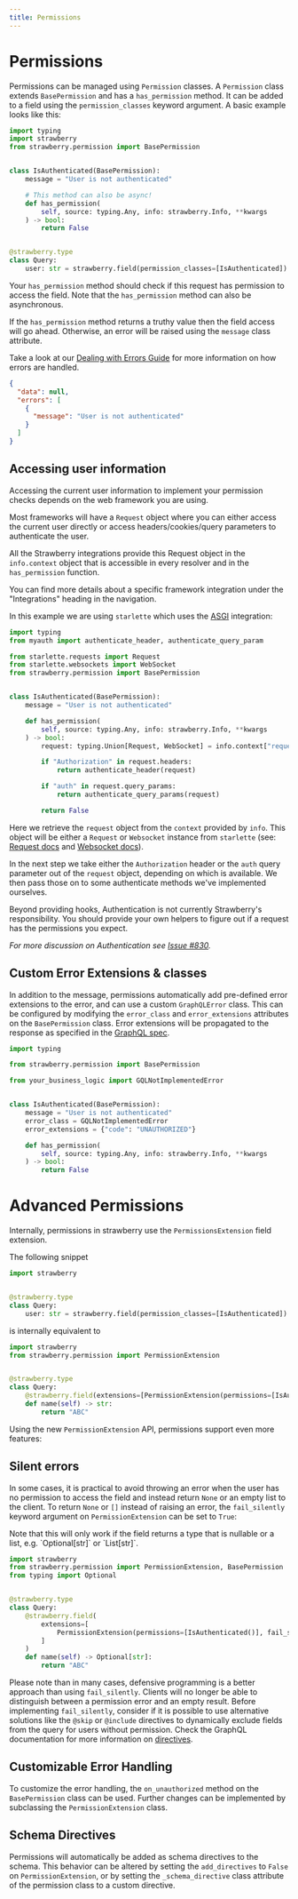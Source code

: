 ```yaml
---
title: Permissions
---
```


# Permissions

Permissions can be managed using `Permission` classes. A `Permission` class
extends `BasePermission` and has a `has_permission` method. It can be added to a
field using the `permission_classes` keyword argument. A basic example looks
like this:

```python
import typing
import strawberry
from strawberry.permission import BasePermission


class IsAuthenticated(BasePermission):
    message = "User is not authenticated"

    # This method can also be async!
    def has_permission(
        self, source: typing.Any, info: strawberry.Info, **kwargs
    ) -> bool:
        return False


@strawberry.type
class Query:
    user: str = strawberry.field(permission_classes=[IsAuthenticated])
```

Your `has_permission` method should check if this request has permission to
access the field. Note that the `has_permission` method can also be
asynchronous.

If the `has_permission` method returns a truthy value then the field access will
go ahead. Otherwise, an error will be raised using the `message` class
attribute.

Take a look at our [Dealing with Errors Guide](/docs/guides/errors) for more
information on how errors are handled.

```json
{
  "data": null,
  "errors": [
    {
      "message": "User is not authenticated"
    }
  ]
}
```

## Accessing user information

Accessing the current user information to implement your permission checks
depends on the web framework you are using.

Most frameworks will have a `Request` object where you can either access the
current user directly or access headers/cookies/query parameters to authenticate
the user.

All the Strawberry integrations provide this Request object in the
`info.context` object that is accessible in every resolver and in the
`has_permission` function.

You can find more details about a specific framework integration under the
"Integrations" heading in the navigation.

In this example we are using `starlette` which uses the
[ASGI](/docs/integrations/asgi) integration:

```python
import typing
from myauth import authenticate_header, authenticate_query_param

from starlette.requests import Request
from starlette.websockets import WebSocket
from strawberry.permission import BasePermission


class IsAuthenticated(BasePermission):
    message = "User is not authenticated"

    def has_permission(
        self, source: typing.Any, info: strawberry.Info, **kwargs
    ) -> bool:
        request: typing.Union[Request, WebSocket] = info.context["request"]

        if "Authorization" in request.headers:
            return authenticate_header(request)

        if "auth" in request.query_params:
            return authenticate_query_params(request)

        return False
```

Here we retrieve the `request` object from the `context` provided by `info`.
This object will be either a `Request` or `Websocket` instance from `starlette`
(see: [Request docs](https://www.starlette.io/requests/) and
[Websocket docs](https://www.starlette.io/websockets/)).

In the next step we take either the `Authorization` header or the `auth` query
parameter out of the `request` object, depending on which is available. We then
pass those on to some authenticate methods we've implemented ourselves.

Beyond providing hooks, Authentication is not currently Strawberry's
responsibility. You should provide your own helpers to figure out if a request
has the permissions you expect.

*For more discussion on Authentication see*
*[Issue #830](https://github.com/strawberry-graphql/strawberry/issues/830).*

## Custom Error Extensions & classes

In addition to the message, permissions automatically add pre-defined error
extensions to the error, and can use a custom `GraphQLError` class. This can be
configured by modifying the `error_class` and `error_extensions` attributes on
the `BasePermission` class. Error extensions will be propagated to the response
as specified in the
[GraphQL spec](https://strawberry.rocks/docs/types/exceptions).

```python
import typing

from strawberry.permission import BasePermission

from your_business_logic import GQLNotImplementedError


class IsAuthenticated(BasePermission):
    message = "User is not authenticated"
    error_class = GQLNotImplementedError
    error_extensions = {"code": "UNAUTHORIZED"}

    def has_permission(
        self, source: typing.Any, info: strawberry.Info, **kwargs
    ) -> bool:
        return False
```

# Advanced Permissions

Internally, permissions in strawberry use the `PermissionsExtension` field
extension.

The following snippet

```python
import strawberry


@strawberry.type
class Query:
    user: str = strawberry.field(permission_classes=[IsAuthenticated])
```

is internally equivalent to

```python
import strawberry
from strawberry.permission import PermissionExtension


@strawberry.type
class Query:
    @strawberry.field(extensions=[PermissionExtension(permissions=[IsAuthenticated()])])
    def name(self) -> str:
        return "ABC"
```

Using the new `PermissionExtension` API, permissions support even more features:

## Silent errors

In some cases, it is practical to avoid throwing an error when the user has no
permission to access the field and instead return `None` or an empty list to the
client. To return `None` or `[]` instead of raising an error, the
`fail_silently ` keyword argument on `PermissionExtension` can be set to `True`:

<Warning>
  Note that this will only work if the field returns a type that is nullable or
  a list, e.g. `Optional[str]` or `List[str]`.
</Warning>


```python
import strawberry
from strawberry.permission import PermissionExtension, BasePermission
from typing import Optional


@strawberry.type
class Query:
    @strawberry.field(
        extensions=[
            PermissionExtension(permissions=[IsAuthenticated()], fail_silently=True)
        ]
    )
    def name(self) -> Optional[str]:
        return "ABC"
```

Please note than in many cases, defensive programming is a better approach than
using `fail_silently`. Clients will no longer be able to distinguish between a
permission error and an empty result. Before implementing `fail_silently`,
consider if it is possible to use alternative solutions like the `@skip` or
`@include` directives to dynamically exclude fields from the query for users
without permission. Check the GraphQL documentation for more information on
[directives](https://graphql.org/learn/queries/#directives).

## Customizable Error Handling

To customize the error handling, the `on_unauthorized` method on the
`BasePermission` class can be used. Further changes can be implemented by
subclassing the `PermissionExtension` class.

## Schema Directives

Permissions will automatically be added as schema directives to the schema. This
behavior can be altered by setting the `add_directives` to `False` on
`PermissionExtension`, or by setting the `_schema_directive` class attribute of
the permission class to a custom directive.
